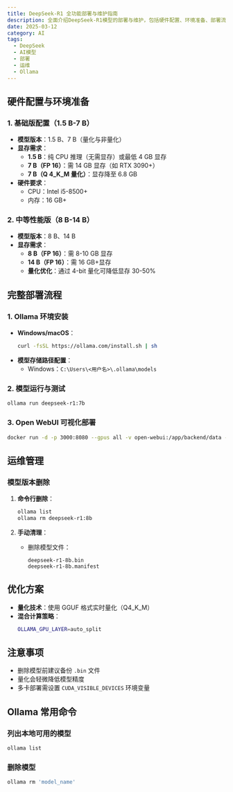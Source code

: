 ```yaml
---
title: DeepSeek-R1 全功能部署与维护指南
description: 全面介绍DeepSeek-R1模型的部署与维护，包括硬件配置、环境准备、部署流程、运维管理和优化方案
date: 2025-03-12
category: AI
tags: 
  - DeepSeek
  - AI模型
  - 部署
  - 运维
  - Ollama
---
```


## 硬件配置与环境准备

### 1. 基础版配置（1.5 B-7 B）

- **模型版本**：1.5 B、7 B（量化与非量化）
- **显存需求**：
  - **1.5 B**：纯 CPU 推理（无需显存）或最低 4 GB 显存
  - **7 B（FP 16）**：需 14 GB 显存（如 RTX 3090+）
  - **7 B（Q 4_K_M 量化）**：显存降至 6.8 GB
- **硬件要求**：
  - CPU：Intel i5-8500+ 
  - 内存：16 GB+

### 2. 中等性能版（8 B-14 B）

- **模型版本**：8 B、14 B
- **显存需求**：
  - **8 B（FP 16）**：需 8-10 GB 显存
  - **14 B（FP 16）**：需 16 GB+显存
  - **量化优化**：通过 4-bit 量化可降低显存 30-50%

## 完整部署流程

### 1. Ollama 环境安装

- **Windows/macOS**：
  ```bash
  curl -fsSL https://ollama.com/install.sh | sh
  ```
- **模型存储路径配置**：
  - Windows：`C:\Users\<用户名>\.ollama\models`

### 2. 模型运行与测试

```bash
ollama run deepseek-r1:7b
```

### 3. Open WebUI 可视化部署

```bash
docker run -d -p 3000:8080 --gpus all -v open-webui:/app/backend/data --name open-webui ghcr.io/open-webui/open-webui:cuda
```

## 运维管理

### 模型版本删除

1. **命令行删除**：
   ```bash
   ollama list
   ollama rm deepseek-r1:8b
   ```

2. **手动清理**：
   - 删除模型文件：
     ```
     deepseek-r1-8b.bin
     deepseek-r1-8b.manifest
     ```

## 优化方案

- **量化技术**：使用 GGUF 格式实时量化（Q4_K_M）
- **混合计算策略**：
  ```bash
  OLLAMA_GPU_LAYER=auto_split
  ```

## 注意事项

- 删除模型前建议备份 `.bin` 文件
- 量化会轻微降低模型精度
- 多卡部署需设置 `CUDA_VISIBLE_DEVICES` 环境变量

## Ollama 常用命令

### 列出本地可用的模型

```bash
ollama list
```

### 删除模型

```bash
ollama rm 'model_name'
```